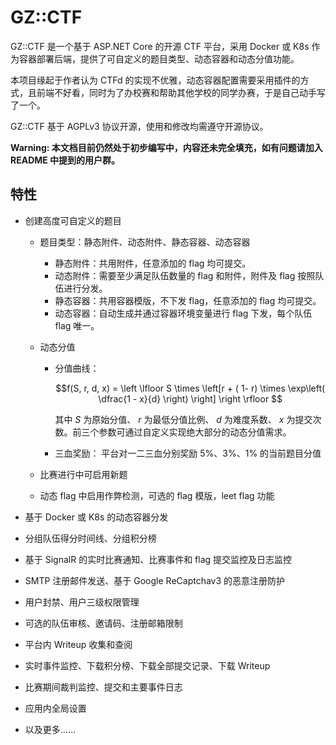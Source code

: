 # GZ::CTF

GZ::CTF 是一个基于 ASP.NET Core 的开源 CTF 平台，采用 Docker 或 K8s 作为容器部署后端，提供了可自定义的题目类型、动态容器和动态分值功能。

本项目缘起于作者认为 CTFd 的实现不优雅，动态容器配置需要采用插件的方式，且前端不好看，同时为了办校赛和帮助其他学校的同学办赛，于是自己动手写了一个。

GZ::CTF 基于 AGPLv3 协议开源，使用和修改均需遵守开源协议。

**Warning: 本文档目前仍然处于初步编写中，内容还未完全填充，如有问题请加入 README 中提到的用户群。**

## 特性

- 创建高度可自定义的题目

  - 题目类型：静态附件、动态附件、静态容器、动态容器
    - 静态附件：共用附件，任意添加的 flag 均可提交。
    - 动态附件：需要至少满足队伍数量的 flag 和附件，附件及 flag 按照队伍进行分发。
    - 静态容器：共用容器模版，不下发 flag，任意添加的 flag 均可提交。
    - 动态容器：自动生成并通过容器环境变量进行 flag 下发，每个队伍 flag 唯一。
  - 动态分值

    - 分值曲线：

      $$f(S, r, d, x) = \left \lfloor S \times \left[r  + ( 1- r) \times \exp\left( \dfrac{1 - x}{d} \right) \right] \right \rfloor $$

      其中 $S$ 为原始分值、 $r$ 为最低分值比例、 $d$ 为难度系数、 $x$ 为提交次数。前三个参数可通过自定义实现绝大部分的动态分值需求。

    - 三血奖励：
      平台对一二三血分别奖励 5%、3%、1% 的当前题目分值

  - 比赛进行中可启用新题
  - 动态 flag 中启用作弊检测，可选的 flag 模版，leet flag 功能

- 基于 Docker 或 K8s 的动态容器分发
- 分组队伍得分时间线、分组积分榜
- 基于 SignalR 的实时比赛通知、比赛事件和 flag 提交监控及日志监控
- SMTP 注册邮件发送、基于 Google ReCaptchav3 的恶意注册防护
- 用户封禁、用户三级权限管理
- 可选的队伍审核、邀请码、注册邮箱限制
- 平台内 Writeup 收集和查阅
- 实时事件监控、下载积分榜、下载全部提交记录、下载 Writeup
- 比赛期间裁判监控、提交和主要事件日志
- 应用内全局设置
- 以及更多……
